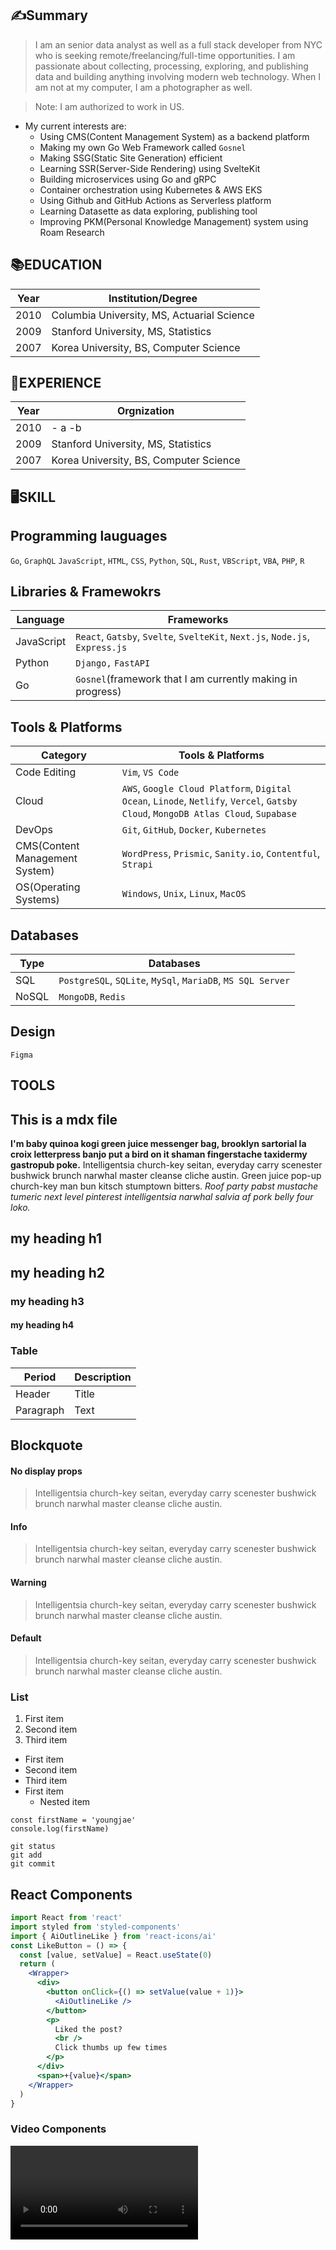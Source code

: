 
<section class="mdx-page">

# ✍️Summary

<blockquote display='default'>
I am an senior data analyst as well as a full stack developer from NYC
who is seeking remote/freelancing/full-time opportunities. I am
passionate about collecting, processing, exploring, and publishing data
and building anything involving modern web technology. When I am not at
my computer, I am a photographer as well.
</blockquote>

<blockquote display="info">
Note: I am authorized to work in US.
</blockquote>

- My current interests are:
  - Using CMS(Content Management System) as a backend platform
  - Making my own Go Web Framework called `Gosnel`
  - Making SSG(Static Site Generation) efficient
  - Learning SSR(Server-Side Rendering) using SvelteKit
  - Building microservices using Go and gRPC
  - Container orchestration using Kubernetes & AWS EKS
  - Using Github and GitHub Actions as Serverless platform
  - Learning Datasette as data exploring, publishing tool
  - Improving PKM(Personal Knowledge Management) system using Roam Research 


# 📚EDUCATION

| Year | Institution/Degree                         |
| -----| ------------------------------------------ |
| 2010 | Columbia University, MS, Actuarial Science |
| 2009 | Stanford University, MS, Statistics        |
| 2007 | Korea University, BS, Computer Science     |

# 💼EXPERIENCE

| Year | Orgnization|
| -----| ------------------------------------------ |
| 2010 | - a -b|
| 2009 | Stanford University, MS, Statistics        |
| 2007 | Korea University, BS, Computer Science     |

# 🖥️SKILL

## Programming lauguages

`Go`, `GraphQL` `JavaScript`, `HTML`, `CSS`, `Python`, `SQL`, `Rust`, `VBScript`, `VBA`, `PHP`, `R`

## Libraries & Framewokrs

| Language   | Frameworks                                                                  |
| ---------- | --------------------------------------------------------------------------- |
| JavaScript | `React`, `Gatsby`, `Svelte`, `SvelteKit`, `Next.js`, `Node.js`, `Express.js`|
| Python     | `Django,` `FastAPI`                                                         |
| Go         | `Gosnel`(framework that I am currently making in progress)                   |

## Tools & Platforms

| Category                       | Tools & Platforms |
| -----------------------        | ------------------------------------------ |
| Code Editing                   | `Vim`, `VS Code`|
| Cloud                          | `AWS`, `Google Cloud Platform`, `Digital Ocean`, `Linode`, `Netlify`, `Vercel`, `Gatsby Cloud`, `MongoDB Atlas Cloud`, `Supabase`|
| DevOps                         | `Git`, `GitHub`, `Docker`, `Kubernetes`|
| CMS(Content Management System) | `WordPress`, `Prismic`, `Sanity.io`, `Contentful`, `Strapi`|
| OS(Operating Systems)          | `Windows`, `Unix`, `Linux`, `MacOS`|

## Databases 

| Type   | Databases |
| ---------- | --------------------------------------------------------------------------- |
| SQL | `PostgreSQL`, `SQLite`, `MySql`, `MariaDB`, `MS SQL Server`|
| NoSQL     | `MongoDB`, `Redis`                                                        |

## Design

`Figma`


# TOOLS

## This is a mdx file

**I'm baby quinoa kogi green juice messenger bag, brooklyn sartorial la croix letterpress banjo put a bird on it shaman fingerstache taxidermy gastropub poke.** Intelligentsia church-key seitan, everyday carry scenester bushwick brunch narwhal master cleanse cliche austin. Green juice pop-up church-key man bun kitsch stumptown bitters. _Roof party pabst mustache tumeric next level pinterest intelligentsia narwhal salvia af pork belly four loko._

# my heading h1

## my heading h2

### my heading h3

#### my heading h4

### Table

| Period    | Description |
| --------- | ----------- |
| Header    | Title       |
| Paragraph | Text        |

## Blockquote

#### No display props

> Intelligentsia church-key seitan, everyday carry scenester bushwick brunch narwhal master cleanse cliche austin.

#### Info

<blockquote display='info'>
  Intelligentsia church-key seitan, everyday carry scenester bushwick brunch
  narwhal master cleanse cliche austin.
</blockquote>

#### Warning

<blockquote display='warning'>
  Intelligentsia church-key seitan, everyday carry scenester bushwick brunch
  narwhal master cleanse cliche austin.
</blockquote>

#### Default

<blockquote display='default'>
  Intelligentsia church-key seitan, everyday carry scenester bushwick brunch
  narwhal master cleanse cliche austin.
</blockquote>

### List

1. First item
2. Second item
3. Third item

- First item
- Second item
- Third item
- First item
  - Nested item

```
const firstName = 'youngjae'
console.log(firstName)
```

```
git status
git add
git commit
```

<h2>React Components</h2>
<Counter />

```jsx
import React from 'react'
import styled from 'styled-components'
import { AiOutlineLike } from 'react-icons/ai'
const LikeButton = () => {
  const [value, setValue] = React.useState(0)
  return (
    <Wrapper>
      <div>
        <button onClick={() => setValue(value + 1)}>
          <AiOutlineLike />
        </button>
        <p>
          Liked the post?
          <br />
          Click thumbs up few times
        </p>
      </div>
      <span>+{value}</span>
    </Wrapper>
  )
}
```

<LikeButton />

### Video Components

<RegVideo />

<Video />

<h2 title='true'>Random h2 with title props</h2>
<h2>Another Random h3</h2>

<h4>Inline Code</h4>

`this is a code`

```js
console.log('hello there')
```

#### Javascript

```js
// comments
const name = 'john'
const channel = 'coding addict'

function featuredProducts(data) {
  return data.filter(item => {
    return item.featured === true
  })
}
featuredProducts()
```

#### JSX

```jsx
import React from 'react'

const Counter = () => {
  const [count, setCount] = React.useState(0)
  return (
    <section className='counter'>
      <h4>show some love to MDX</h4>
      <h4>likes {count}</h4>
      <button className='btn btn-danger' onClick={() => setCount(count + 1)}>
        i like mdx
      </button>
    </section>
  )
}
export default Counter
```

#### HTML

```html
<h1>hello world</h1>
<p class="random">random text</p>
<section class="contact">
  <div class="title">
    <h1>contact us</h1>
  </div>
</section>
```

#### CSS

```css
max-width: 500px;
border-radius: var(--radius);
padding: 1rem 1.5rem;
background: var(--clr-grey-10);
text-align: center;
```

# Tables

| First Header                | Second Header                |
| --------------------------- | ---------------------------- |
| Content from cell 1         | Content from cell 2          |
| Content in the first column | Content in the second column |

You can create tables with pipes | and hyphens -. Hyphens are used to create each column's header, while pipes separate each column. You must include a blank line before your table in order for it to correctly render.

| First Header | Second Header |
| ------------ | ------------- |
| Content Cell | Content Cell  |
| Content Cell | Content Cell  |

The pipes on either end of the table are optional.

Cells can vary in width and do not need to be perfectly aligned within columns. There must be at least three hyphens in each column of the header row.

| Command    | Description                                    |
| ---------- | ---------------------------------------------- |
| git status | List all new or modified files                 |
| git diff   | Show file differences that haven't been staged |

You can use formatting such as links, inline code blocks, and text styling within your table:

| Command      | Description                                        |
| ------------ | -------------------------------------------------- |
| `git status` | List all _new or modified_ files                   |
| `git diff`   | Show file differences that **haven't been** staged |

To include a pipe | as content within your cell, use a \ before the pipe:

| Name     | Character |
| -------- | --------- |
| Backtick | `         |
| Pipe     | \|        |

# Math

Lift($L$) can be determined by Lift Coefficient ($C_L$) like the following
equation.

```
$$
L = \frac{1}{2} \rho v^2 S C_L
$$
```

---

$$
L = \frac{1}{2} \rho v^2 S C_L
$$

---


### Strikethrough

~~The world is flat.~~ We now know that the world is round.

### Task Lists

- [x] Write the press release
- [ ] Update the website
- [ ] Contact the media

<Link to='/posts' className='btn center-btn'>
  all posts
</Link>
</section>
